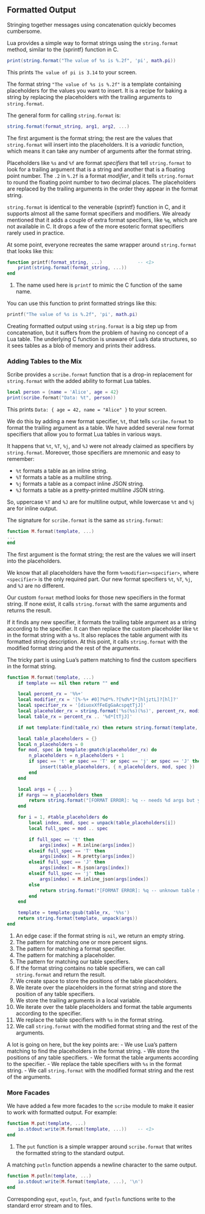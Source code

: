 ## Formatted Output

Stringing together messages using concatenation quickly becomes cumbersome.

Lua provides a simple way to format strings using the `string.format` method, similar to the {sprintf} function in C.
```lua
print(string.format("The value of %s is %.2f", 'pi', math.pi))
```
This prints `The value of pi is 3.14` to your screen.

The format string `"The value of %s is %.2f"` is a template containing placeholders for the values you want to insert.
It is a recipe for baking a string by replacing the placeholders with the trailing arguments to `string.format`.

The general form for calling `string.format` is:
```lua
string.format(format_string, arg1, arg2, ...)
```
The first argument is the format string; the rest are the values that `string.format` will insert into the placeholders.
It is a *variadic* function, which means it can take any number of arguments after the format string.

Placeholders like `%s` and `%f` are format *specifiers* that tell `string.format` to look for a trailing argument that is a string and another that is a floating point number.
The `.2` in `%.2f` is a format *modifier*, and it tells `string.format` to round the floating point number to two decimal places.
The placeholders are replaced by the trailing arguments in the order they appear in the format string.

`string.format` is identical to the venerable {sprintf} function in C, and it supports almost all the same format specifiers and modifiers.
We already mentioned that it adds a couple of extra format specifiers, like `%q`, which are not available in C.
It drops a few of the more esoteric format specifiers rarely used in practice.

At some point, everyone recreates the same wrapper around `string.format` that looks like this:
```lua
function printf(format_string, ...)             -- <1>
    print(string.format(format_string, ...))
end
```
1. The name used here is `printf` to mimic the C function of the same name.

You can use this function to print formatted strings like this:
```lua
printf("The value of %s is %.2f", 'pi', math.pi)
```

Creating formatted output using `string.format` is a big step up from concatenation, but it suffers from the problem of having no concept of a Lua table.
The underlying C function is unaware of Lua's data structures, so it sees tables as a blob of memory and prints their address.

### Adding Tables to the Mix

Scribe provides a `scribe.format` function that is a drop-in replacement for `string.format` with the added ability to format Lua tables.
```lua
local person = {name = 'Alice', age = 42}
print(scribe.format("Data: %t", person))
```
This prints `Data: { age = 42, name = "Alice" }` to your screen.

We do this by adding a new format specifier, `%t`, that tells `scribe.format` to format the trailing argument as a table.
We have added several new format specifiers that allow you to format Lua tables in various ways.

It happens that `%t`, `%T`, `%j`, and `%J` were not already claimed as specifiers by `string.format`.
Moreover, those specifiers are mnemonic and easy to remember:

- `%t` formats a table as an inline string.
- `%T` formats a table as a multiline string.
- `%j` formats a table as a compact inline JSON string.
- `%J` formats a table as a pretty-printed multiline JSON string.

So, uppercase `%T` and `%J` are for multiline output, while lowercase `%t` and `%j` are for inline output.

The signature for `scribe.format` is the same as `string.format`:
```lua
function M.format(template, ...)
...
end
```
The first argument is the format string; the rest are the values we will insert into the placeholders.

We know that all placeholders have the form `%<modifier><specifier>`, where `<specifier>` is the only required part.
Our new format specifiers `%t`, `%T`, `%j`, and `%J` are no different.

Our custom `format` method looks for those new specifiers in the format string.
If none exist, it calls `string.format` with the same arguments and returns the result.

If it finds any new specifier, it formats the trailing table argument as a string according to the specifier.
It can then replace the custom placeholder like `%t` in the format string with a `%s`.
It also replaces the table argument with its formatted string description.
At this point, it calls `string.format` with the modified format string and the rest of the arguments.

The tricky part is using Lua's pattern matching to find the custom specifiers in the format string.

```lua
function M.format(template, ...)
    if template == nil then return "" end                                                       -- <1>

    local percent_rx = '%%+'                                                                    -- <2>
    local modifier_rx = '[%-%+ #0]?%d*%.?[%d%*]*[hljztL]?[hl]?'
    local specifier_rx = '[diuoxXfFeEgGaAcspqtTjJ]'                                             -- <3>
    local placeholder_rx = string.format('%s(%s)(%s)', percent_rx, modifier_rx, specifier_rx)   -- <4>
    local table_rx = percent_rx .. '%d*[tTjJ]'                                                  -- <5>

    if not template:find(table_rx) then return string.format(template, ...) end                 -- <6>

    local table_placeholders = {}                                                               -- <7>
    local n_placeholders = 0
    for mod, spec in template:gmatch(placeholder_rx) do                                         -- <8>
        n_placeholders = n_placeholders + 1
        if spec == 't' or spec == 'T' or spec == 'j' or spec == 'J' then
            insert(table_placeholders, { n_placeholders, mod, spec })
        end
    end

    local args = { ... }                                                                        -- <9>
    if #args ~= n_placeholders then
        return string.format("[FORMAT ERROR]: %q -- needs %d args but you sent %d!\n", template, n_placeholders, #args)
    end

    for i = 1, #table_placeholders do                                                           -- <10>
        local index, mod, spec = unpack(table_placeholders[i])
        local full_spec = mod .. spec

        if full_spec == 't' then
            args[index] = M.inline(args[index])
        elseif full_spec == 'T' then
            args[index] = M.pretty(args[index])
        elseif full_spec == 'J' then
            args[index] = M.json(args[index])
        elseif full_spec == 'j' then
            args[index] = M.inline_json(args[index])
        else
            return string.format("[FORMAT ERROR]: %q -- unknown table specifier: %q\n", template, full_spec)
        end
    end

    template = template:gsub(table_rx, '%%s')                                                   -- <11>
    return string.format(template, unpack(args))                                                -- <12>
end
```
1. An edge case: if the format string is `nil`, we return an empty string.
2. The pattern for matching one or more percent signs.
3. The pattern for matching a format specifier.
4. The pattern for matching a placeholder.
5. The pattern for matching our table specifiers.
6. If the format string contains no table specifiers, we can call `string.format` and return the result.
7. We create space to store the positions of the table placeholders.
8. We iterate over the placeholders in the format string and store the position of any table specifiers.
9. We store the trailing arguments in a local variable.
10. We iterate over the table placeholders and format the table arguments according to the specifier.
11. We replace the table specifiers with `%s` in the format string.
12. We call `string.format` with the modified format string and the rest of the arguments.

A lot is going on here, but the key points are:
- We use Lua's pattern matching to find the placeholders in the format string.
- We store the positions of any table specifiers.
- We format the table arguments according to the specifier.
- We replace the table specifiers with `%s` in the format string.
- We call `string.format` with the modified format string and the rest of the arguments.

### More Facades

We have added a few more facades to the `scribe` module to make it easier to work with formatted output.
For example:
```lua
function M.put(template, ...)
    io.stdout:write(M.format(template, ...))    -- <1>
end
```
1. The `put` function is a simple wrapper around `scribe.format` that writes the formatted string to the standard output.

A matching `putln` function appends a newline character to the same output.
```lua
function M.putln(template, ...)
    io.stdout:write(M.format(template, ...), '\n')
end
```

Corresponding `eput`, `eputln`, `fput`, and `fputln` functions write to the standard error stream and to files.
